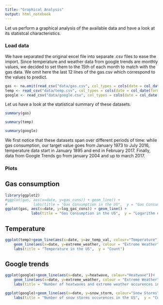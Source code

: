 ```yaml
---
title: "Graphical Analysis"
output: html_notebook
---
```


Let us perform a graphical analysis of the available data and have a look at its statistcal characteristics.

### Load data
We have separated the original excel file into separate .csv files to ease the import. Since temperature and weather data from google trends are monthly values, we decided to set them to the 15th of each month to match with the gas data. We omit here the last 12 lines of the gas.csv which correspond to the values to predict.

```r
gas <- na.omit(read_csv("data/gas.csv", col_types = cols(date = col_date(format = "%Y-%m-%d"))))
temp <- read_csv("data/temp.csv", col_types = cols(date = col_date(format = "%Y-%m-%d")))
google <- read_csv("data/google.csv", col_types = cols(date = col_date(format = "%Y-%m-%d")))
```

Let us have a look at the statistical summary of these datasets.

```r
summary(gas)
```

```r
summary(temp)
```
```r
summary(google)
```
We first notice that these datasets span over different periods of time: while gas consumption, our target value goes from January 1973 to July 2016, temperature data start in January 1895 and end in February 2017. Finally, data from Google Trends go from january 2004 and up to march 2017.

### Plots

## Gas consumption

```r
library(ggplot2)
#ggplot(gas, aes(x=date, y=gas_cons)) + geom_line() +
#            labs(title = "Gas Consumption in the US",  y = "Gas Consumption")
ggplot(gas, aes(x=date, y=log_gas_cons)) + geom_line() +
            labs(title = "Gas Consumption in the US",  y = "Logarithm of the Gas Consumption")
```

## Temperature
```r
ggplot(temp)+geom_line(aes(x=date, y=av_temp_val, colour="Temperature"))+
    geom_line(aes(x=date, y=extreme_weather, colour = "Extreme Weather"))+
    labs(title = "Temperature in the US",  y = "Count")
```


## Google trends

```r
ggplot(google)+geom_line(aes(x=date, y=heatwave, colour="Heatwave"))+
    geom_line(aes(x=date, y=extreme_weather, colour = "Extreme Weather"))+
    labs(title = "Number of heatwaves and extreme weather occurences in the US",  y = "Count")
```
```r
ggplot(google)+geom_line(aes(x=date, y=snow_storm, colour="Snow Storms"))+
    labs(title = "Number of snow storms occurences in the US",  y = "Count")
```
